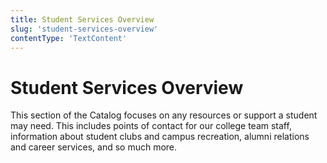 ```yaml
---
title: Student Services Overview
slug: 'student-services-overview'
contentType: 'TextContent'
---
```


# Student Services Overview

This section of the Catalog focuses on any resources or support a student may need. This includes
points of contact for our college team staff, information about student clubs and campus recreation,
alumni relations and career services, and so much more.
